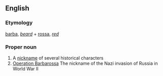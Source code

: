 ==English==

===Etymology===
{{etyl|it}} [[barba]], ''[[beard]]'' + [[rossa]], ''[[red]]''

===Proper noun===
{{wikipedia|Barbarossa (disambiguation)}}
{{en-proper noun}}

# A [[nickname]] of several historical characters
# [[w:Operation Barbarossa|Operation Barbarossa]] The nickname of the Nazi invasion of Russia in World War II